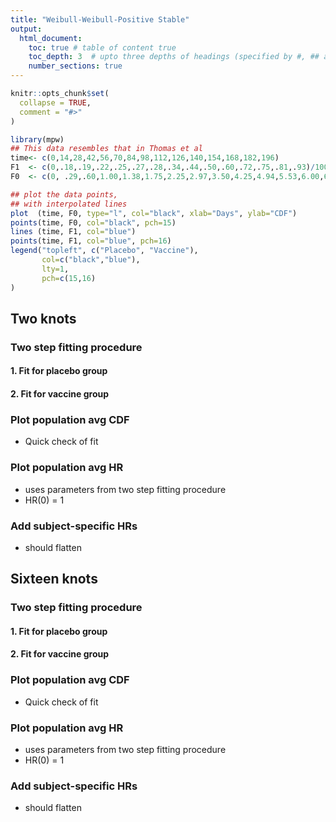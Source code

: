 ```yaml
---
title: "Weibull-Weibull-Positive Stable"
output: 
  html_document:
    toc: true # table of content true
    toc_depth: 3  # upto three depths of headings (specified by #, ## and ###)
    number_sections: true
---
```


```r
knitr::opts_chunk$set(
  collapse = TRUE,
  comment = "#>"
)
```

```r
library(mpw)
## This data resembles that in Thomas et al
time<- c(0,14,28,42,56,70,84,98,112,126,140,154,168,182,196)
F1  <- c(0,.18,.19,.22,.25,.27,.28,.34,.44,.50,.60,.72,.75,.81,.93)/100
F0  <- c(0, .29,.60,1.00,1.38,1.75,2.25,2.97,3.50,4.25,4.94,5.53,6.00,6.31,6.94)/100

## plot the data points, 
## with interpolated lines
plot  (time, F0, type="l", col="black", xlab="Days", ylab="CDF")
points(time, F0, col="black", pch=15)
lines (time, F1, col="blue")
points(time, F1, col="blue", pch=16)
legend("topleft", c("Placebo", "Vaccine"),
       col=c("black","blue"),
       lty=1,
       pch=c(15,16)
)

```


## Two knots

### Two step fitting procedure

#### 1. Fit for placebo group

#### 2. Fit for vaccine group

### Plot population avg CDF
  * Quick check of fit
  
### Plot population avg HR
  * uses parameters from two step fitting procedure
  * HR(0) = 1
  
### Add subject-specific HRs
  * should flatten

## Sixteen knots

### Two step fitting procedure

#### 1. Fit for placebo group

#### 2. Fit for vaccine group

### Plot population avg CDF
  * Quick check of fit
  
### Plot population avg HR
  * uses parameters from two step fitting procedure
  * HR(0) = 1
  
### Add subject-specific HRs
  * should flatten

